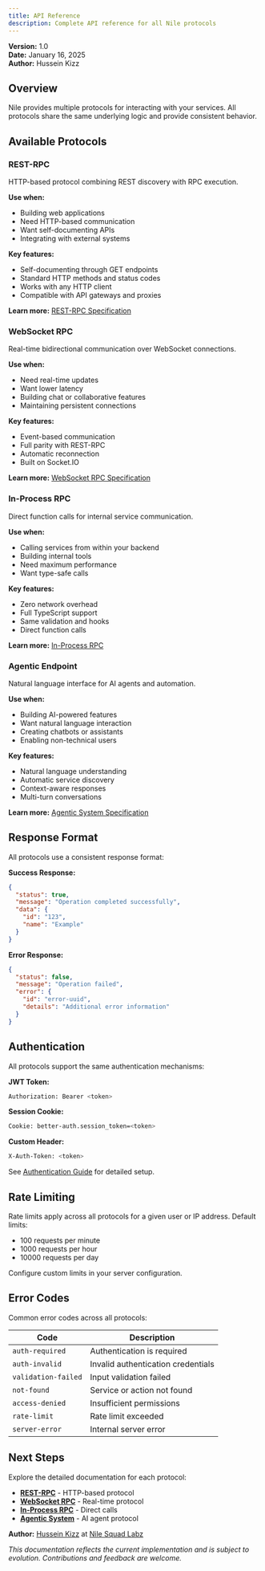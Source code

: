 ```yaml
---
title: API Reference
description: Complete API reference for all Nile protocols
---
```


**Version:** 1.0  
**Date:** January 16, 2025  
**Author:** Hussein Kizz

## Overview

Nile provides multiple protocols for interacting with your services. All protocols share the same underlying logic and provide consistent behavior.

## Available Protocols

### REST-RPC

HTTP-based protocol combining REST discovery with RPC execution.

**Use when:**

- Building web applications
- Need HTTP-based communication
- Want self-documenting APIs
- Integrating with external systems

**Key features:**

- Self-documenting through GET endpoints
- Standard HTTP methods and status codes
- Works with any HTTP client
- Compatible with API gateways and proxies

**Learn more:** [REST-RPC Specification](/docs/api-reference/rest-rpc)

### WebSocket RPC

Real-time bidirectional communication over WebSocket connections.

**Use when:**

- Need real-time updates
- Want lower latency
- Building chat or collaborative features
- Maintaining persistent connections

**Key features:**

- Event-based communication
- Full parity with REST-RPC
- Automatic reconnection
- Built on Socket.IO

**Learn more:** [WebSocket RPC Specification](/docs/api-reference/websocket-rpc)

### In-Process RPC

Direct function calls for internal service communication.

**Use when:**

- Calling services from within your backend
- Building internal tools
- Need maximum performance
- Want type-safe calls

**Key features:**

- Zero network overhead
- Full TypeScript support
- Same validation and hooks
- Direct function calls

**Learn more:** [In-Process RPC](/docs/api-reference/in-process-rpc)

### Agentic Endpoint

Natural language interface for AI agents and automation.

**Use when:**

- Building AI-powered features
- Want natural language interaction
- Creating chatbots or assistants
- Enabling non-technical users

**Key features:**

- Natural language understanding
- Automatic service discovery
- Context-aware responses
- Multi-turn conversations

**Learn more:** [Agentic System Specification](/docs/api-reference/agentic)

## Response Format

All protocols use a consistent response format:

**Success Response:**

```json
{
  "status": true,
  "message": "Operation completed successfully",
  "data": {
    "id": "123",
    "name": "Example"
  }
}
```

**Error Response:**

```json
{
  "status": false,
  "message": "Operation failed",
  "error": {
    "id": "error-uuid",
    "details": "Additional error information"
  }
}
```

## Authentication

All protocols support the same authentication mechanisms:

**JWT Token:**

```bash
Authorization: Bearer <token>
```

**Session Cookie:**

```bash
Cookie: better-auth.session_token=<token>
```

**Custom Header:**

```bash
X-Auth-Token: <token>
```

See [Authentication Guide](/docs/guides/authentication) for detailed setup.

## Rate Limiting

Rate limits apply across all protocols for a given user or IP address. Default limits:

- 100 requests per minute
- 1000 requests per hour
- 10000 requests per day

Configure custom limits in your server configuration.

## Error Codes

Common error codes across all protocols:

| Code | Description |
|------|-------------|
| `auth-required` | Authentication is required |
| `auth-invalid` | Invalid authentication credentials |
| `validation-failed` | Input validation failed |
| `not-found` | Service or action not found |
| `access-denied` | Insufficient permissions |
| `rate-limit` | Rate limit exceeded |
| `server-error` | Internal server error |

## Next Steps

Explore the detailed documentation for each protocol:

- **[REST-RPC](/docs/api-reference/rest-rpc)** - HTTP-based protocol
- **[WebSocket RPC](/docs/api-reference/websocket-rpc)** - Real-time protocol
- **[In-Process RPC](/docs/api-reference/in-process-rpc)** - Direct calls
- **[Agentic System](/docs/api-reference/agentic)** - AI agent protocol

**Author:** [Hussein Kizz](https://github.com/Hussseinkizz) at [Nile Squad Labz](https://github.com/nile-squad)

*This documentation reflects the current implementation and is subject to evolution. Contributions and feedback are welcome.*
